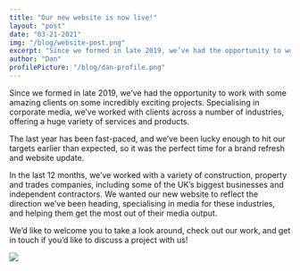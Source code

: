 ```yaml
---
title: "Our new website is now live!"
layout: "post"
date: "03-21-2021"
img: "/blog/website-post.png"
excerpt: "Since we formed in late 2019, we’ve had the opportunity to work with some amazing clients on some incredibly exciting projects. Specialising in corporate media, we’ve worked with clients across a number of industries, offering a huge variety of services and products."
author: "Dan"
profilePicture: "/blog/dan-profile.png"
---
```



<div className="flex">
  <div className="pr-8">
    <p className="text-xl">
      Since we formed in late 2019, we’ve had the opportunity to work with some
      amazing clients on some incredibly exciting projects. Specialising in
      corporate media, we’ve worked with clients across a number of industries,
      offering a huge variety of services and products.
    </p>
    <p>
      The last year has been fast-paced, and we’ve been lucky enough to hit our
      targets earlier than expected, so it was the perfect time for a brand
      refresh and website update.
    </p>
    <p>
      In the last 12 months, we’ve worked with a variety of construction,
      property and trades companies, including some of the UK’s biggest
      businesses and independent contractors. We wanted our new website to
      reflect the direction we’ve been heading, specialising in media for these
      industries, and helping them get the most out of their media output.
    </p>
    <p>
      We’d like to welcome you to take a look around, check out our work, and
      get in touch if you’d like to discuss a project with us!
    </p>
  </div>
  <div>
    <Image src="/blog/website-post.png" width={1500} height={944} />
  </div>
</div>
